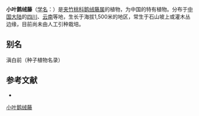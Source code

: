 {{Speciesbox
| name = 小叶鹅绒藤
| status = 
| status_system = 
| image =
| genus = Cynanchum
| species = anthonyanum
| authority = Hand.-Mazz.
}}

'''小叶鹅绒藤'''（[[学名|学名]]：{{lang|la|''Cynanchum anthonyanum''}}）是[[夹竹桃科|夹竹桃科]][[鹅绒藤属|鹅绒藤属]]的植物，为中国的特有植物。分布于[[中国大陆|中国大陆]]的[[四川|四川]]、[[云南|云南]]等地，生长于海拔1,500米的地区，常生于石山坡上或灌木丛边缘，目前尚未由人工引种栽培。

== 别名 ==
滇白前（种子植物名录）

== 参考文献 ==
<div class="references-small">
* {{cite web| url =http://www.bioinfo.cn/db05/KmzwSpecies.php?action=view&id=1616| title =小叶鹅绒藤| work =《中国高等植物数据库全库》| publisher =中国科学院微生物研究所| author =昆明植物研究所| accessdate =2009-02-22| deadurl =yes| archiveurl =https://web.archive.org/web/20160305043341/http://www.bioinfo.cn/db05/KmzwSpecies.php?action=view&id=1616| archivedate =2016-03-05}}
</div>
{{Taxonbar|from=Q10958377}}

[[Category:鹅绒藤属|小叶鹅绒藤]]


{{植物小作品}}